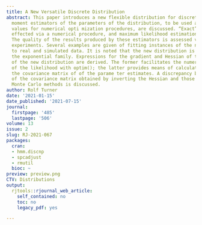 ```yaml
---
title: A New Versatile Discrete Distribution
abstract: This paper introduces a new flexible distribution for discrete data. Approximate
  moment estimators of the parameters of the distribution, to be used as starting
  values for numerical opti mization procedures, are discussed. “Exact” moment estimation,
  effected via a numerical procedure, and maximum likelihood estimation, are considered.
  The quality of the results produced by these estimators is assessed via simulation
  experiments. Several examples are given of fitting instances of the new distribution
  to real and simulated data. It is noted that the new distribution is a member of
  the exponential family. Expressions for the gradient and Hessian of the log-likelihood
  of the new distribution are derived. The former facilitates the numerical maximization
  of the likelihood with optim(); the latter provides means of calculating or estimating
  the covariance matrix of of the parame ter estimates. A discrepancy between estimates
  of the covariance matrix obtained by inverting the Hessian and those obtained by
  Monte Carlo methods is discussed.
author: Rolf Turner
date: '2021-01-15'
date_published: '2021-07-15'
journal:
  firstpage: '485'
  lastpage: '506'
volume: 13
issue: 2
slug: RJ-2021-067
packages:
  cran:
  - hmm.discnp
  - spcadjust
  - rmutil
  bioc: ~
preview: preview.png
CTV: Distributions
output:
  rjtools::rjournal_web_article:
    self_contained: no
    toc: no
    legacy_pdf: yes

---
```

